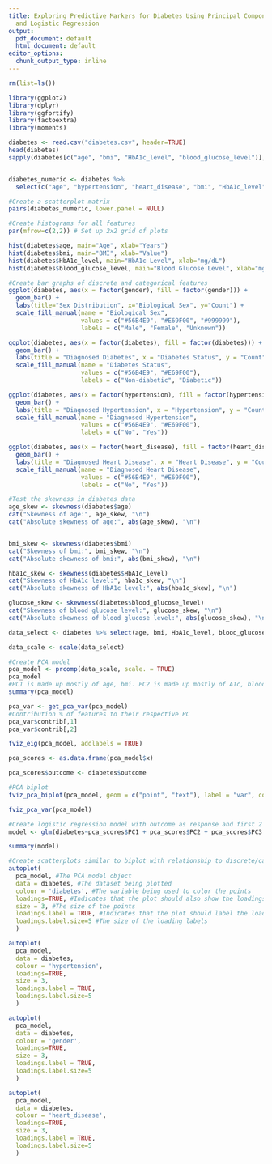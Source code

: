 ```yaml
---
title: Exploring Predictive Markers for Diabetes Using Principal Component Analysis
  and Logistic Regression
output:
  pdf_document: default
  html_document: default
editor_options:
  chunk_output_type: inline
---
```


```r
rm(list=ls())

library(ggplot2)
library(dplyr)
library(ggfortify)
library(factoextra)
library(moments)
```

```R
diabetes <- read.csv("diabetes.csv", header=TRUE)
head(diabetes)
sapply(diabetes[c("age", "bmi", "HbA1c_level", "blood_glucose_level")], summary)


diabetes_numeric <- diabetes %>% 
  select(c("age", "hypertension", "heart_disease", "bmi", "HbA1c_level", "blood_glucose_level"))

#Create a scatterplot matrix
pairs(diabetes_numeric, lower.panel = NULL)

#Create histograms for all features
par(mfrow=c(2,2)) # Set up 2x2 grid of plots

hist(diabetes$age, main="Age", xlab="Years")
hist(diabetes$bmi, main="BMI", xlab="Value")
hist(diabetes$HbA1c_level, main="HbA1c Level", xlab="mg/dL")
hist(diabetes$blood_glucose_level, main="Blood Glucose Level", xlab="mg/dL")

#Create bar graphs of discrete and categorical features
ggplot(diabetes, aes(x = factor(gender), fill = factor(gender))) +
  geom_bar() +
  labs(title="Sex Distribution", x="Biological Sex", y="Count") +
  scale_fill_manual(name = "Biological Sex", 
                    values = c("#56B4E9", "#E69F00", "#999999"), 
                    labels = c("Male", "Female", "Unknown"))

ggplot(diabetes, aes(x = factor(diabetes), fill = factor(diabetes))) +
  geom_bar() +
  labs(title = "Diagnosed Diabetes", x = "Diabetes Status", y = "Count") +
  scale_fill_manual(name = "Diabetes Status",
                    values = c("#56B4E9", "#E69F00"), 
                    labels = c("Non-diabetic", "Diabetic"))

ggplot(diabetes, aes(x = factor(hypertension), fill = factor(hypertension))) +
  geom_bar() +
  labs(title = "Diagnosed Hypertension", x = "Hypertension", y = "Count") +
  scale_fill_manual(name = "Diagnosed Hypertension", 
                    values = c("#56B4E9", "#E69F00"), 
                    labels = c("No", "Yes"))

ggplot(diabetes, aes(x = factor(heart_disease), fill = factor(heart_disease))) +
  geom_bar() +
  labs(title = "Diagnosed Heart Disease", x = "Heart Disease", y = "Count") +
  scale_fill_manual(name = "Diagnosed Heart Disease",
                    values = c("#56B4E9", "#E69F00"), 
                    labels = c("No", "Yes"))

#Test the skewness in diabetes data
age_skew <- skewness(diabetes$age)
cat("Skewness of age:", age_skew, "\n")
cat("Absolute skewness of age:", abs(age_skew), "\n")


bmi_skew <- skewness(diabetes$bmi)
cat("Skewness of bmi:", bmi_skew, "\n")
cat("Absolute skewness of bmi:", abs(bmi_skew), "\n")

hba1c_skew <- skewness(diabetes$HbA1c_level)
cat("Skewness of HbA1c level:", hba1c_skew, "\n")
cat("Absolute skewness of HbA1c level:", abs(hba1c_skew), "\n")

glucose_skew <- skewness(diabetes$blood_glucose_level)
cat("Skewness of blood glucose level:", glucose_skew, "\n")
cat("Absolute skewness of blood glucose level:", abs(glucose_skew), "\n")


```

```R
data_select <- diabetes %>% select(age, bmi, HbA1c_level, blood_glucose_level)

data_scale <- scale(data_select)

#Create PCA model
pca_model <- prcomp(data_scale, scale. = TRUE)
pca_model 
#PC1 is made up mostly of age, bmi. PC2 is made up mostly of A1c, blood glucose. PC3 is made up mostly of a1c, blood glucose, PC4 is made up mostly of age, bmi
summary(pca_model)

pca_var <- get_pca_var(pca_model)
#Contribution % of features to their respective PC
pca_var$contrib[,1]
pca_var$contrib[,2]

fviz_eig(pca_model, addlabels = TRUE)

pca_scores <- as.data.frame(pca_model$x)

pca_scores$outcome <- diabetes$outcome

#PCA biplot
fviz_pca_biplot(pca_model, geom = c("point", "text"), label = "var", col.var = "red", repel = TRUE)

fviz_pca_var(pca_model)

```


```R

#Create logistic regression model with outcome as response and first 2 principal components as predictors
model <- glm(diabetes~pca_scores$PC1 + pca_scores$PC2 + pca_scores$PC3 + pca_scores$PC4, data = diabetes, family = binomial)

summary(model)

#Create scatterplots similar to biplot with relationship to discrete/categorical features
autoplot(
  pca_model, #The PCA model object
  data = diabetes, #The dataset being plotted
  colour = 'diabetes', #The variable being used to color the points
  loadings=TRUE, #Indicates that the plot should also show the loadings
  size = 3, #The size of the points
  loadings.label = TRUE, #Indicates that the plot should label the loadings
  loadings.label.size=5 #The size of the loading labels
  ) 

autoplot(
  pca_model,
  data = diabetes, 
  colour = 'hypertension', 
  loadings=TRUE, 
  size = 3, 
  loadings.label = TRUE, 
  loadings.label.size=5 
  ) 

autoplot(
  pca_model,
  data = diabetes, 
  colour = 'gender', 
  loadings=TRUE, 
  size = 3, 
  loadings.label = TRUE, 
  loadings.label.size=5 
  ) 

autoplot(
  pca_model, 
  data = diabetes, 
  colour = 'heart_disease', 
  loadings=TRUE, 
  size = 3, 
  loadings.label = TRUE, 
  loadings.label.size=5 
  ) 
```
